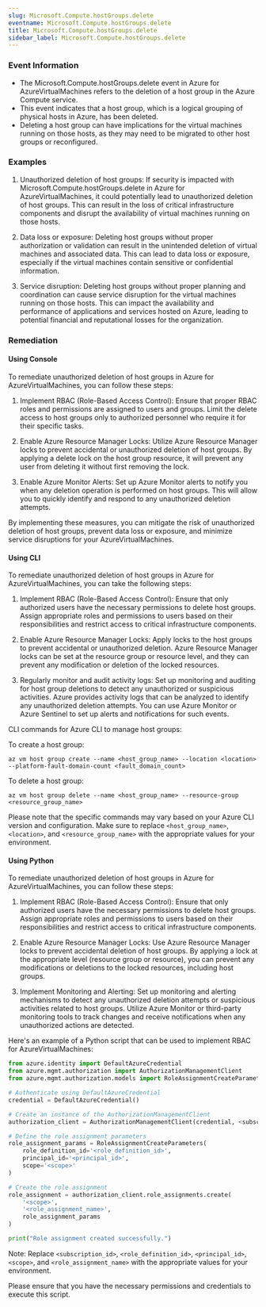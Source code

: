 ```yaml
--- 
slug: Microsoft.Compute.hostGroups.delete
eventname: Microsoft.Compute.hostGroups.delete
title: Microsoft.Compute.hostGroups.delete
sidebar_label: Microsoft.Compute.hostGroups.delete
---
```

                       
### Event Information

- The Microsoft.Compute.hostGroups.delete event in Azure for AzureVirtualMachines refers to the deletion of a host group in the Azure Compute service.
- This event indicates that a host group, which is a logical grouping of physical hosts in Azure, has been deleted.
- Deleting a host group can have implications for the virtual machines running on those hosts, as they may need to be migrated to other host groups or reconfigured.


### Examples

1. Unauthorized deletion of host groups: If security is impacted with Microsoft.Compute.hostGroups.delete in Azure for AzureVirtualMachines, it could potentially lead to unauthorized deletion of host groups. This can result in the loss of critical infrastructure components and disrupt the availability of virtual machines running on those hosts.

2. Data loss or exposure: Deleting host groups without proper authorization or validation can result in the unintended deletion of virtual machines and associated data. This can lead to data loss or exposure, especially if the virtual machines contain sensitive or confidential information.

3. Service disruption: Deleting host groups without proper planning and coordination can cause service disruption for the virtual machines running on those hosts. This can impact the availability and performance of applications and services hosted on Azure, leading to potential financial and reputational losses for the organization.

### Remediation

#### Using Console

To remediate unauthorized deletion of host groups in Azure for AzureVirtualMachines, you can follow these steps:

1. Implement RBAC (Role-Based Access Control): Ensure that proper RBAC roles and permissions are assigned to users and groups. Limit the delete access to host groups only to authorized personnel who require it for their specific tasks.

2. Enable Azure Resource Manager Locks: Utilize Azure Resource Manager locks to prevent accidental or unauthorized deletion of host groups. By applying a delete lock on the host group resource, it will prevent any user from deleting it without first removing the lock.

3. Enable Azure Monitor Alerts: Set up Azure Monitor alerts to notify you when any deletion operation is performed on host groups. This will allow you to quickly identify and respond to any unauthorized deletion attempts.

By implementing these measures, you can mitigate the risk of unauthorized deletion of host groups, prevent data loss or exposure, and minimize service disruptions for your AzureVirtualMachines.

#### Using CLI

To remediate unauthorized deletion of host groups in Azure for AzureVirtualMachines, you can take the following steps:

1. Implement RBAC (Role-Based Access Control): Ensure that only authorized users have the necessary permissions to delete host groups. Assign appropriate roles and permissions to users based on their responsibilities and restrict access to critical infrastructure components.

2. Enable Azure Resource Manager Locks: Apply locks to the host groups to prevent accidental or unauthorized deletion. Azure Resource Manager locks can be set at the resource group or resource level, and they can prevent any modification or deletion of the locked resources.

3. Regularly monitor and audit activity logs: Set up monitoring and auditing for host group deletions to detect any unauthorized or suspicious activities. Azure provides activity logs that can be analyzed to identify any unauthorized deletion attempts. You can use Azure Monitor or Azure Sentinel to set up alerts and notifications for such events.

CLI commands for Azure CLI to manage host groups:

To create a host group:
```
az vm host group create --name <host_group_name> --location <location> --platform-fault-domain-count <fault_domain_count>
```

To delete a host group:
```
az vm host group delete --name <host_group_name> --resource-group <resource_group_name>
```

Please note that the specific commands may vary based on your Azure CLI version and configuration. Make sure to replace `<host_group_name>`, `<location>`, and `<resource_group_name>` with the appropriate values for your environment.

#### Using Python

To remediate unauthorized deletion of host groups in Azure for AzureVirtualMachines, you can follow these steps:

1. Implement RBAC (Role-Based Access Control): Ensure that only authorized users have the necessary permissions to delete host groups. Assign appropriate roles and permissions to users based on their responsibilities and restrict access to critical infrastructure components.

2. Enable Azure Resource Manager Locks: Use Azure Resource Manager locks to prevent accidental deletion of host groups. By applying a lock at the appropriate level (resource group or resource), you can prevent any modifications or deletions to the locked resources, including host groups.

3. Implement Monitoring and Alerting: Set up monitoring and alerting mechanisms to detect any unauthorized deletion attempts or suspicious activities related to host groups. Utilize Azure Monitor or third-party monitoring tools to track changes and receive notifications when any unauthorized actions are detected.

Here's an example of a Python script that can be used to implement RBAC for AzureVirtualMachines:

```python
from azure.identity import DefaultAzureCredential
from azure.mgmt.authorization import AuthorizationManagementClient
from azure.mgmt.authorization.models import RoleAssignmentCreateParameters

# Authenticate using DefaultAzureCredential
credential = DefaultAzureCredential()

# Create an instance of the AuthorizationManagementClient
authorization_client = AuthorizationManagementClient(credential, <subscription_id>)

# Define the role assignment parameters
role_assignment_params = RoleAssignmentCreateParameters(
    role_definition_id='<role_definition_id>',
    principal_id='<principal_id>',
    scope='<scope>'
)

# Create the role assignment
role_assignment = authorization_client.role_assignments.create(
    '<scope>',
    '<role_assignment_name>',
    role_assignment_params
)

print("Role assignment created successfully.")
```

Note: Replace `<subscription_id>`, `<role_definition_id>`, `<principal_id>`, `<scope>`, and `<role_assignment_name>` with the appropriate values for your environment.

Please ensure that you have the necessary permissions and credentials to execute this script.


 